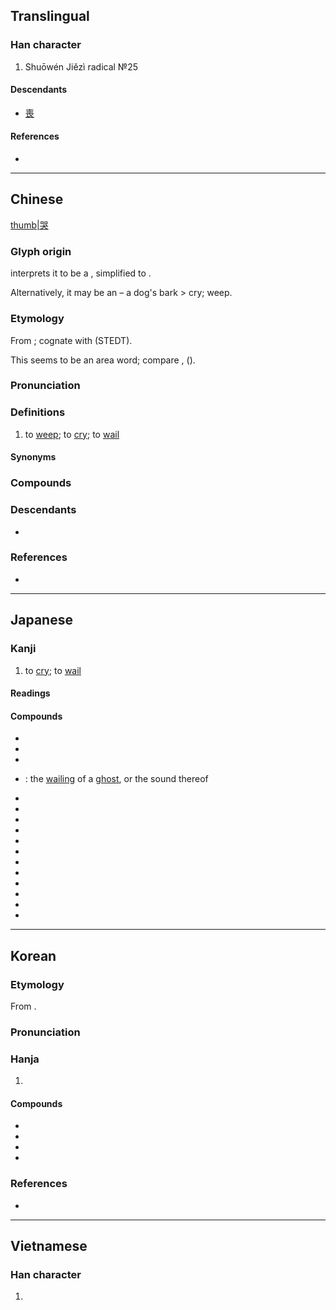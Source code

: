 {{character info}}
==Translingual==
{{stroke order|strokes=10}}

===Han character===
{{Han char|rn=30|rad=口|as=07|sn=10|four=66430|canj=RRIK|ids=⿱吅犬}}

# Shuōwén Jiězì radical №25

====Descendants====
* [[喪]]

====References====
* {{Han ref|kx=0190.250|dkj=03658|dj=0410.060|hdz=10629.020|uh=54ED|ud=21741|bh=ADFA|bd=44538}}

----

==Chinese==
{{zh-forms}}
{{zh-wp}}
[[file:Hilda_Dokubo_crying_1.jpg|thumb|哭]]

===Glyph origin===
{{Han etym}}
''{{w|Shuowen}}'' interprets it to be a {{Han compound|吅|獄|c1=s|c2=p|t1=to speak loudly|ls=psc|nocap=1}}, simplified to {{zh-l|*犬}}.

Alternatively, it may be an {{Han compound|吅|犬|t1=to speak loudly|t2=dog|ls=ic|nocap=1}} – a dog's bark > cry; weep.

===Etymology===
From {{inh|zh|sit-pro|*kuːk||to weep; to wail}}; cognate with {{cog|lus|kûk||to shriek}} (STEDT).

This seems to be an area word; compare {{cog|mkh-pro|*kuk|*kuk ~ kuuk ~ kuək ~ kək|to call}}, {{cog|map-pro|*-kuk||sound of a sob}} ({{zh-ref|Schuessler, 2007}}).

===Pronunciation===
{{zh-pron
|m=kū
|m-s=ku2
|dg=кў1
|c=huk1
|c-t=huuk2
|g=kuh6
|h=pfs=khuk;gd=kug5
|j=kueh4
|mb=kŭ
|md=kók
|mn=khàu/khok
|mn_note=khàu - vernacular; khok - literary
|mn-t=kao3
|w=4khoq
|x=ku6
|mc=y
|oc=y
|ma=y
|cat=v
}}

===Definitions===
{{zh-hanzi}}

# to [[weep]]; to [[cry]]; to [[wail]]

====Synonyms====
{{zh-syn-saurus|哭泣}}
{{zh-dial}}

===Compounds===
{{zh-der|一路哭|慟哭|哀哭|哭訴|哭哭啼啼|哭雨風|哭調|慟哭流涕|大哭|代哭|乾哭|哭窮途|啼哭|哭竹|哭昭陵|哭喊|哭喪臉|巷哭|哭喪著臉|崩城之哭|五子哭墳|哭泣|乾啼濕哭|大哭一場|哭笑不得|啼天哭地|哭牆|嚎啕痛哭|嚎啕大哭|卒哭|啼啼哭哭|哭鬧|哭臨|哭竹棒|哭窮|哭喪棒|神愁鬼哭|欲哭無淚|撫尸慟哭|痛哭|抱頭大哭|抱頭痛哭|秦庭之哭|神號鬼哭|窮途之哭|狼號鬼哭|痛哭失聲|神嚎鬼哭|放聲大哭|死爹哭媽|潑哭潑鬧|痛哭流涕|鬼哭神號|號哭|貓哭老鼠|野祭巷哭|陪哭|號啕痛哭|行號巷哭|鬼哭狼嚎|號天哭地|鬼哭狼號|鬼哭神嚎|街號巷哭|行哭|貓哭耗子|長歌當哭|號天大哭|號啕大哭|號咷痛哭|一家哭|助哭|反哭|哭主|哭喪棍|哭喪着臉|哭嚎|哭天抹淚|哭奠|哭嫁|哭庭|哭廟|哭秦庭|哭號|哭踊|哭鳥|哭鼻子|唐衢痛哭|啼哭郎君|喪哭|嚎哭|弔哭|悲哭|懸壺代哭|撫哭|晝吟宵哭|楊朱哭|歌哭|歎哭|止哭|歸哭|泣哭|濕哭乾啼|牛衣夜哭|生哭人|神母夜哭|節哭|絕哭|袒哭|西台痛哭|西臺痛哭|見哭興悲|送哭|邪哭|長哭|驚哭|鬼哭天愁|鬼哭狼嗥|鬼哭神愁|鬼哭神驚|鬼哭粟飛|鬼夜哭|鳥哭猿啼}}

===Descendants===
* {{desc|vi|-|bor=1}} {{vi-l|khóc|[[哭]], [[泣]]}}

===References===
* {{R:yue:Hanzi}}

{{zh-cat|Beginning}}

----

==Japanese==

===Kanji===
{{ja-kanji|grade=|rs=口07}}

# to [[cry]]; to [[wail]]

====Readings====
{{ja-readings
|goon=こく
|kanon=こく
|kun=な-く
}}

====Compounds====
{{der-top|Compounds}}
* {{ja-r|哀哭|あいこく}}
* {{ja-r|憂き哭|うきね}}
* {{ja-r|哭ぶ|おらぶ}}
* {{ja-r|鬼哭|きこく}}: the [[wailing]] of a [[ghost]], or the sound thereof
* {{ja-r|泣哭|きゅうこく}}
* {{ja-r|号哭|ごうこく}}
* {{ja-r|哭す|こくす}}
* {{ja-r|哭する|こくする}}
* {{ja-r|哭声|こくせい}}
* {{ja-r|哭慟|こくどう}}
* {{ja-r|哭泣|こっきゅう}}
* {{ja-r|痛哭|つうこく}}
* {{ja-r|啼哭|ていこく}}
* {{ja-r|慟哭|どうこく}}
* {{ja-r|哭き女|なきめ}}
* {{ja-r|御哭|みね}}
{{der-bottom}}

----

==Korean==

===Etymology===
From {{der|ko|ltc|-}} {{ltc-l|哭}}.

{{collapse|
* {{hanja-dongguk|콕〮|khwók}}
* {{hanja-hunmong|곡〮|kwók|身體#상29B}}
|Historical readings
|bg=#FFFFFF}}

===Pronunciation===
{{ko-hanja-pron|곡}}

===Hanja===
{{ko-hanja-search}}
{{ko-hanja|울다|울|곡}}

# {{hanja form of|곡|[[cry]]}}

====Compounds====
{{der-top|Compounds}}
* {{ko-l|통곡|痛哭}}
* {{ko-l|귀곡|鬼哭}}
* {{ko-l|통곡|慟哭}}
* {{ko-l|곡성|哭聲}}
{{der-bottom}}

===References===
* {{R:hanjadoc|1254}}

----

==Vietnamese==

===Han character===
{{vi-readings|reading=khốc, khóc|rs=口07}}

# {{rfdef|vi|sort=口07}}